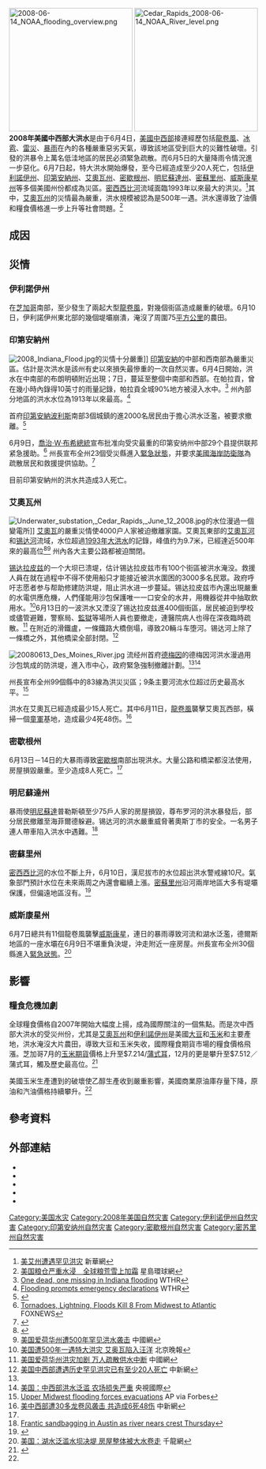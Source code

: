 [[File:2008-06-14_NOAA_flooding_overview.png|250px]]
[[File:Cedar_Rapids_2008-06-14_NOAA_River_level.png|250px]]
'''2008年美國中西部大洪水'''是由于6月4日，[[美國中西部|美國中西部]]接連經歷包括[[龍卷風|龍卷風]]、[[冰雹|冰雹]]、[[雷電|雷災]]、[[暴雨|暴雨]]在內的各種嚴重惡劣天氣，導致該地區受到巨大的災難性破壞。引發的洪暴令上萬名低洼地區的居民必須緊急疏散。而6月5日的大量降雨令情況進一步惡化。6月7日起，特大洪水開始爆發，至今已經造成至少20人死亡，包括[[伊利諾伊州|伊利諾伊州]]、[[印第安納州|印第安納州]]、[[艾奧瓦州|艾奧瓦州]]、[[密歇根州|密歇根州]]、[[明尼蘇達州|明尼蘇達州]]、[[密蘇里州|密蘇里州]]、[[威斯康星州|威斯康星州]]等多個美國州份都成為災區。[[密西西比河|密西西比河]]流域面臨1993年以來最大的洪災。<ref>[http://news.xinhuanet.com/newscenter/2008-06/15/content_8366207.htm 美艾州遭遇罕见洪灾] {{Wayback|url=http://news.xinhuanet.com/newscenter/2008-06/15/content_8366207.htm |date=20080623002242 }} 新華網</ref>其中，[[艾奧瓦州|艾奧瓦州]]的災情最為嚴重，洪水規模被認為是500年一遇。洪水還導致了油價和糧食價格進一步上升等社會問題。<ref name=cnfol>[http://news.cnfol.com/080613/101,1594,4281647,00.shtml 美国粮仓严重水浸　全球粮荒雪上加霜]{{dead link|date=2018年5月 |bot=InternetArchiveBot |fix-attempted=yes }} 星島環球網</ref>

== 成因 ==
==災情==
=== 伊利諾伊州 ===
在[[芝加哥|芝加哥]]南部，至少發生了兩起大型[[龍卷風|龍卷風]]，對幾個街區造成嚴重的破壞。6月10日，伊利諾伊州東北部的幾個堤壩崩潰，淹沒了周圍75[[平方公里|平方公里]]的農田。

=== 印第安納州 ===
[[File:2008_Indiana_Flood.jpg|thumb]]的災情十分嚴重]]
[[印第安納|印第安納]]的中部和西南部為嚴重災區。估計是次洪水是該州有史以來損失最慘重的一次自然災害。6月4日開始，洪水在中南部的布朗明頓附近出現；7日，蔓延至整個中南部和西部。在帕拉貢，曾在幾小時內錄得10英寸的雨量記錄，帕拉貢全城90%地方被浸入水中。<ref>[http://www.wthr.com/global/story.asp?s=8447831 One dead, one missing in Indiana flooding] {{Wayback|url=http://www.wthr.com/global/story.asp?s=8447831 |date=20080617212122 }} WTHR</ref> 州內部分地區的洪水水位為1913年以來最高。<ref>[http://www.wthr.com/Global/story.asp?S=8445680 Flooding prompts emergency declarations] {{Wayback|url=http://www.wthr.com/Global/story.asp?S=8445680 |date=20080617173503 }} WTHR</ref>

首府[[印第安納波利斯|印第安納波利斯]]南部3個城鎮的進2000名居民由于擔心洪水泛濫，被要求撤離。<ref>{{Cite web |url=http://news.163.com/08/0610/09/4E2MP5AQ0001121M.html |title=美众地区进入紧急状态 大坝决堤至少10死 |access-date=2008-06-14 |archive-url=https://web.archive.org/web/20080613005211/http://news.163.com/08/0610/09/4E2MP5AQ0001121M.html |archive-date=2008-06-13 |dead-url=yes }}</ref>

6月9日，[[喬治·W·布希|喬治·W·布希]][[美國總統|總統]]宣布批准向受灾最重的印第安纳州中部29个县提供联邦紧急援助。<ref>[http://www.foxnews.com/story/0,2933,364282,00.html Tornadoes, Lightning, Floods Kill 8 From Midwest to Atlantic] {{Wayback|url=http://www.foxnews.com/story/0,2933,364282,00.html |date=20080609222847 }} FOXNEWS</ref> 州長宣布全州23個受災縣進入[[緊急狀態|緊急狀態]]，并要求[[美國海岸防衛隊|美國海岸防衛隊]]為疏散居民和救援提供協助。<ref>{{Cite web |url=http://www.indystar.com/apps/pbcs.dll/article?AID=%2F20080608%2FNEWS%2F80608002 |title=Flood disaster list grows |accessdate=2020-09-23 |archive-date=2008-06-11 |archive-url=https://web.archive.org/web/20080611021734/http://www.indystar.com/apps/pbcs.dll/article?AID=%2F20080608%2FNEWS%2F80608002 |dead-url=no }}</ref>

目前印第安納州的洪水共造成3人死亡。

=== 艾奧瓦州 ===
[[File:Underwater_substation,_Cedar_Rapids,_June_12_2008.jpg|thumb]]的水位漫過一個變電所]]
[[艾奧瓦|艾奧瓦]]的嚴重災情使4000户人家被迫撤離家園。艾奧瓦東部的[[艾奧瓦河|艾奧瓦河]]和[[锡达河|锡达河]]流域，水位超過[[1993年大洪水|1993年大洪水]]的記錄，峰值约为9.7米，已經達近500年來的最高位<ref>{{cite web|url=http://www.press-citizen.com/apps/pbcs.dll/article?AID=/20080610/NEWS01/80610007|author=Iowa City Press-Citizen|title=Officials: Flood of 2008 to be worse than Flood of '93|publisher=Iowa City Press-Citizen|accessdate=2008-06-10|archive-date=2008-06-24|archive-url=https://wayback.archive-it.org/all/20080624183528/http://www.press-citizen.com/apps/pbcs.dll/article?AID=/20080610/NEWS01/80610007|dead-url=no}}</ref><ref name=chinanews0613>[http://news.sina.com.cn/w/2008-06-13/134215739233.shtml 美国爱荷华州遭500年罕见洪水袭击] {{Wayback|url=http://news.sina.com.cn/w/2008-06-13/134215739233.shtml |date=20190603170440 }} 中國網</ref> 州內各大主要公路都被迫關閉。

[[锡达拉皮兹|锡达拉皮兹]]的一个大坝已溃堤，估计锡达拉皮兹市有100个街區被洪水淹没。救援人員在就在過程中不得不使用船只才能接近被洪水圍困的3000多名民眾。政府呼吁志愿者参与帮助修建防洪堤，阻止洪水进一步蔓延。锡达拉皮兹市內還出現嚴重的水電供應危機，人們僅能用沙包保護唯一一口安全的水井，用機器從井中抽取飲用水。<ref>[http://www.ce.cn/xwzx/gjss/gdxw/200806/14/t20080614_15829271.shtml 美国遭500年一遇特大洪灾 艾奥瓦陷入汪洋] {{Wayback|url=http://www.ce.cn/xwzx/gjss/gdxw/200806/14/t20080614_15829271.shtml |date=20201126132810 }} 北京晚報</ref>6月13日的一波洪水又湮沒了锡达拉皮兹進400個街區，居民被迫到學校或儘管避難，警察局、[[監獄|監獄]]等場所人員也要撤走，連醫院病人也得在深夜臨時疏散。<ref name=chinanews0614>[http://world.newssc.org/system/2008/06/14/010896117.shtml 美国爱荷华州洪灾加剧 万人疏散供水中断]{{Dead link|date=2018年8月 |bot=InternetArchiveBot |fix-attempted=yes }} 中國網</ref> 在附近的滑鐵盧，一條鐵路大橋倒塌，導致20輛斗车堕河。锡达河上除了一條橋之外，其他橋梁全部封閉。<ref>[http://www.chinanews.com.cn/gj/ywdd/news/2008/06-14/1281654.shtml 美国中西部遭遇历史罕见洪灾已有至少20人死亡] {{Wayback|url=http://www.chinanews.com.cn/gj/ywdd/news/2008/06-14/1281654.shtml |date=20080617105917 }} 中新網</ref>

[[File:20080613_Des_Moines_River.jpg|left]]
流经州首府[[德梅因|德梅因]]的德梅因河洪水漫過用沙包筑成的防洪堤，進入市中心，政府緊急強制撤離計劃。<ref name=chinanews0613/><ref>[http://travel.hexun.com/2008-06-12/106639138.html 美国：中西部洪水泛滥 农场损失严重] {{Wayback|url=http://travel.hexun.com/2008-06-12/106639138.html |date=20181003054122 }} 央視國際</ref>

州長宣布全州99個縣中的83線為洪災災區；9条主要河流水位超过历史最高水平。<ref>[http://www.forbes.com/feeds/ap/2008/06/13/ap5114952.html Upper Midwest flooding forces evacuations]{{Dead link}} AP via Forbes</ref>

洪水在艾奧瓦已經造成最少15人死亡。其中6月11日，[[龍卷風|龍卷風]]襲擊艾奧瓦西部，橫掃一個[[童軍|童軍]]基地，造成最少4死48伤。<ref>[http://www.chinanews.com.cn/gj/bm/news/2008/06-13/1280395.shtml 美中西部遭30多龙卷风袭击 共造成6死48伤] {{Wayback|url=http://www.chinanews.com.cn/gj/bm/news/2008/06-13/1280395.shtml |date=20080613094506 }} 中新網</ref>

=== 密歇根州 ===
6月13日－14日的大暴雨導致[[密歇根|密歇根]]南部出現洪水。大量公路和橋梁都沒法使用，房屋損毀嚴重。至少造成8人死亡。<ref name=chinanews0614/>

=== 明尼蘇達州 ===
暴雨使[[明尼蘇達|明尼蘇達]]普勒斯頓至少75戶人家的房屋損毀，尊布罗河的洪水暴發后，部分居民撤離至海菲爾德躲避。锡达河的洪水嚴重威脅著奧斯丁市的安全。一名男子連人帶車陷入洪水中遇難。<ref>[http://www.kare11.com/news/news_article.aspx?storyid=514314 Frantic sandbagging in Austin as river nears crest Thursday]{{Dead link|date=2018年6月 |bot=InternetArchiveBot |fix-attempted=no }}</ref>

=== 密蘇里州 ===
[[密西西比河|密西西比河]]的水位不斷上升，6月10日，漢尼拔市的水位超出洪水警戒線10尺。氣象部門預計水位在未來兩周之內還會繼續上漲。[[密蘇里州|密蘇里州]]沿河兩岸地區大多有堤壩保護，但偏遠地區沒有。<ref name="CNN">{{cite web |title=Mississippi River floods could be worst in 15 years |publisher=[[CNN|CNN]] |date=2008-06-10 |url=http://www.cnn.com/2008/US/weather/06/10/severe.weather.ap/index.html |accessdate=2008-06-10 |deadurl=yes |archiveurl=https://web.archive.org/web/20080611142820/http://www.cnn.com/2008/US/weather/06/10/severe.weather.ap/index.html |archivedate=2008-06-11 }}</ref>

=== 威斯康星州 ===
6月7日總共有11個龍卷風襲擊[[威斯康星|威斯康星]]，連日的暴雨導致河流和湖水泛濫，德爾斯地區的一座水壩在6月9日不堪重負決堤，沖走附近一座房屋。州長宣布全州30個縣進入[[緊急狀態|緊急狀態]]。<ref>[http://nv.qianlong.com/33530/2008/06/10/2400@4483657.htm 美国：湖水泛滥水坝决堤 房屋整体被大水卷走]{{dead link|date=2018年5月 |bot=InternetArchiveBot |fix-attempted=yes }} 千龍網</ref>

== 影響 ==
=== 糧食危機加劇 ===
{{seealso|2007－08年全球糧食價格危機}}
全球糧食價格自2007年開始大幅度上揚，成為國際關注的一個焦點。而是次中西部大洪水的受災州份，尤其是[[艾奧瓦州|艾奧瓦州]]和[[伊利諾伊州|伊利諾伊州]]是美國[[大豆|大豆]]和[[玉米|玉米]]和主要產地，洪水淹沒大片農田，導致大豆和玉米失收，國際糧食期貨市場的糧食價格飛漲。芝加哥7月的[[玉米|玉米]][[期貨|期貨]]價格上升至$7.214/[[蒲式耳|蒲式耳]]，12月的更是攀升至$7.512／蒲式耳，觸及歷史最高位。<ref name=hexun>{{Cite web |url=http://gold.hexun.com/2008-06-12/106642378.html |title=金仓视窗：油涨源自美国洪水 中国金市繁荣 |accessdate=2008-06-15 |archive-date=2019-06-04 |archive-url=https://web.archive.org/web/20190604042918/http://gold.hexun.com/2008-06-12/106642378.html |dead-url=no }}</ref>

美國玉米生產遭到的破壞使乙醇生產收到嚴重影響，美國商業原油庫存量下降，原油和汽油價格持續攀升。<ref name=hexun/>

== 參考資料 ==
{{reflist|2}}

== 外部連結 ==
{{Commonscat|June 2008 Midwest floods}}
*{{cite web|url=http://www.foxnews.com/story/0,2933,364282,00.html|title=Coast Guard Called in to Rescue Flooded Indiana Residents|author=Associated Press|publisher=福克斯新聞網|accessdate=2008-06-08|archive-url=https://web.archive.org/web/20080609222847/http://www.foxnews.com/story/0,2933,364282,00.html|archive-date=2008-06-09|dead-url=yes}}
*{{cite web|url=http://www.msnbc.msn.com/id/25020185/|title=Three drown in record Midwest flooding|publisher=[[MSNBC|MSNBC]]|author=Associated Press|accessdate=2008-06-08|archive-date=2013-01-15|archive-url=https://web.archive.org/web/20130115021412/http://www.msnbc.msn.com/id/25020185/|dead-url=no}}
*{{cite web|url=http://www.theindychannel.com/news/16542019/detail.html|title=Severe Flooding Grips Portion Of State|publisher=Indy 6 News|author=Associated Press, Indy 6 News|accessdate=2008-06-08|archive-url=https://web.archive.org/web/20080610052005/http://www.theindychannel.com/news/16542019/detail.html|archive-date=2008-06-10|dead-url=yes}}
*{{cite web|url=http://www.foxnews.com/story/0,2933,364282,00.html|title=Storms Trigger Deadly Floods|author=Associated Press|publisher=Fox News|accessdate=2008-06-08|archive-url=https://web.archive.org/web/20080609222847/http://www.foxnews.com/story/0,2933,364282,00.html|archive-date=2008-06-09|dead-url=yes}}
*{{cite web|url=http://www.foxnews.com/story/0,2933,364924,00.html|publisher=Fox News|author=Assoicated Press|title=Engineers Watch Wisconsin Dams After Collapse|accessdate=2008-06-10|archive-url=https://web.archive.org/web/20080611075643/http://www.foxnews.com/story/0,2933,364924,00.html|archive-date=2008-06-11|dead-url=yes}}

[[Category:美国水灾|Category:美国水灾]]
[[Category:2008年美国自然灾害|Category:2008年美国自然灾害]]
[[Category:伊利诺伊州自然灾害|Category:伊利诺伊州自然灾害]]
[[Category:印第安纳州自然灾害|Category:印第安纳州自然灾害]]
[[Category:密歇根州自然灾害|Category:密歇根州自然灾害]]
[[Category:密苏里州自然灾害|Category:密苏里州自然灾害]]